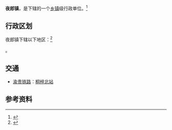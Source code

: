 {{中国乡级行政区|52/03/22/111/000}}

'''夜郎镇'''，是{{PRC admin/fullname|52/03/22/111/000|3}}下辖的一个[[乡镇|乡镇]]级行政单位。<ref>{{PRC admin/ref sgc|{{PRC admin/parent|52/03/22/111/000}}}}</ref>

== 行政区划 ==
夜郎镇下辖以下地区：<ref>{{PRC admin/ref sgc|52/03/22/111/000}}</ref>

{{PRC admin/children|52/03/22/111/000}}。

== 交通 ==
* {{rint|cn|rail}}[[渝贵铁路|渝贵铁路]]：[[桐梓北站|桐梓北站]]

== 参考资料 ==
{{reflist}}

{{PRC admin/navcat|52/03/22/111/000}}